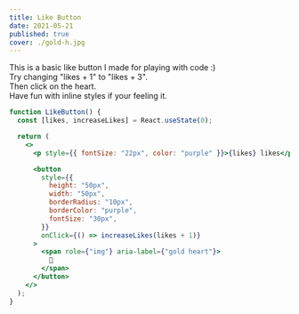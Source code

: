 ```yaml
---
title: Like Button
date: 2021-05-21
published: true
cover: ./gold-h.jpg
---
```


This is a basic like button I made for playing with code :) <br/>
Try changing "likes + 1" to "likes + 3". <br/>
Then click on the heart. <br/>
Have fun with inline styles if your feeling it.

```jsx react-live
function LikeButton() {
  const [likes, increaseLikes] = React.useState(0);

  return (
    <>
      <p style={{ fontSize: "22px", color: "purple" }}>{likes} likes</p>

      <button
        style={{
          height: "50px",
          width: "50px",
          borderRadius: "10px",
          borderColor: "purple",
          fontSize: "30px",
        }}
        onClick={() => increaseLikes(likes + 1)}
      >
        <span role={"img"} aria-label={"gold heart"}>
          💛
        </span>
      </button>
    </>
  );
}
```
